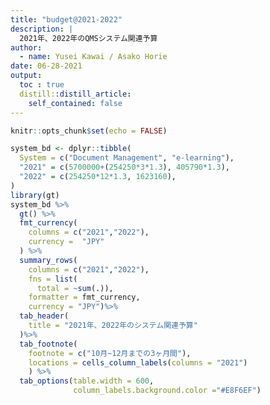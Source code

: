 ```yaml
---
title: "budget@2021-2022"
description: |
  2021年、2022年のQMSシステム関連予算
author:
  - name: Yusei Kawai / Asako Horie
date: 06-28-2021
output:
  toc : true
  distill::distill_article:
    self_contained: false
---
```



```r
knitr::opts_chunk$set(echo = FALSE)
```


```r
system_bd <- dplyr::tibble(
  System = c("Document Management", "e-learning"),
  "2021" = c(5700000+(254250*3*1.3), 405790*1.3),
  "2022" = c(254250*12*1.3, 1623160),
)
library(gt)
system_bd %>% 
  gt() %>%
  fmt_currency(
    columns = c("2021","2022"),
    currency =  "JPY"
  ) %>%
  summary_rows(
    columns = c("2021","2022"),
    fns = list(
      total = ~sum(.)),
    formatter = fmt_currency,
    currency = "JPY")%>%
  tab_header(
    title = "2021年、2022年のシステム関連予算"
  )%>%
  tab_footnote(
    footnote = c("10月~12月までの3ヶ月間"),
    locations = cells_column_labels(columns = "2021")
    ) %>%
  tab_options(table.width = 600, 
              column_labels.background.color ="#E8F6EF")

```



